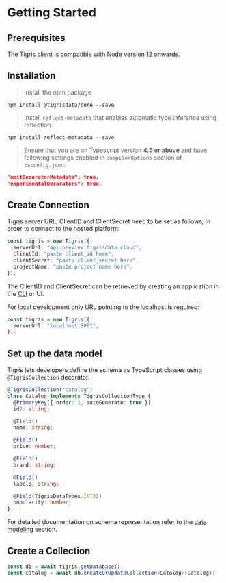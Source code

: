 
# Getting Started

## Prerequisites

The Tigris client is compatible with Node version 12 onwards.

## Installation

> Install the npm package

```shell
npm install @tigrisdata/core --save
```

> Install `reflect-metadata` that enables automatic type inference using reflection

```shell
npm install reflect-metadata --save
```

> Ensure that you are on Typescript version **4.5 or above** and have following settings enabled in
> `compilerOptions` section of `tsconfig.json`:

```json
"emitDecoratorMetadata": true,
"experimentalDecorators": true,
```

## Create Connection

<Tabs>
<TabItem value="Tigris Cloud" label="Tigris Cloud">

Tigris server URL, ClientID and ClientSecret need to be set as follows,
in order to connect to the hosted platform:

```ts
const tigris = new Tigris({
  serverUrl: "api.preview.tigrisdata.cloud",
  clientId: "paste client_id here",
  clientSecret: "paste client_secret here",
  projectName: "paste project name here",
});
```

The ClientID and ClientSecret can be retrieved by creating an application
in the [CLI](../cli/authentication.md#application-credentials) or UI.

</TabItem>
<TabItem value="Development Environment" label="Development Environment">

For local development only URL pointing to the localhost is required:

```ts
const tigris = new Tigris({
  serverUrl: "localhost:8081",
});
```

</TabItem>
</Tabs>

## Set up the data model

Tigris lets developers define the schema as TypeScript classes using `@TigrisCollection`
decorator.

```ts title=SchemaDefinition
@TigrisCollection("catalog")
class Catalog implements TigrisCollectionType {
  @PrimaryKey({ order: 1, autoGenerate: true })
  id?: string;

  @Field()
  name: string;

  @Field()
  price: number;

  @Field()
  brand: string;

  @Field()
  labels: string;

  @Field(TigrisDataTypes.INT32)
  popularity: number;
}
```

For detailed documentation on schema representation refer to the
[data modeling](database/datamodel) section.

## Create a Collection

```ts
const db = await tigris.getDatabase();
const catalog = await db.createOrUpdateCollection<Catalog>(Catalog);
```
